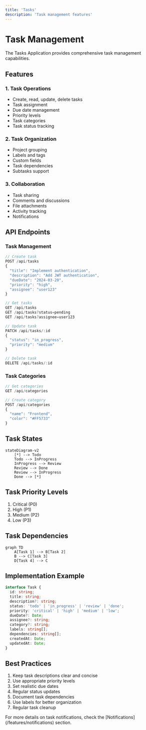 ```yaml
---
title: 'Tasks'
description: 'Task management features'
---
```


# Task Management

The Tasks Application provides comprehensive task management capabilities.

## Features

### 1. Task Operations

- Create, read, update, delete tasks
- Task assignment
- Due date management
- Priority levels
- Task categories
- Task status tracking

### 2. Task Organization

- Project grouping
- Labels and tags
- Custom fields
- Task dependencies
- Subtasks support

### 3. Collaboration

- Task sharing
- Comments and discussions
- File attachments
- Activity tracking
- Notifications

## API Endpoints

### Task Management

```typescript
// Create task
POST /api/tasks
{
  "title": "Implement authentication",
  "description": "Add JWT authentication",
  "dueDate": "2024-03-20",
  "priority": "high",
  "assignee": "user123"
}

// Get tasks
GET /api/tasks
GET /api/tasks?status=pending
GET /api/tasks?assignee=user123

// Update task
PATCH /api/tasks/:id
{
  "status": "in_progress",
  "priority": "medium"
}

// Delete task
DELETE /api/tasks/:id
```

### Task Categories

```typescript
// Get categories
GET /api/categories

// Create category
POST /api/categories
{
  "name": "Frontend",
  "color": "#FF5733"
}
```

## Task States

```mermaid
stateDiagram-v2
    [*] --> Todo
    Todo --> InProgress
    InProgress --> Review
    Review --> Done
    Review --> InProgress
    Done --> [*]
```

## Task Priority Levels

1. Critical (P0)
2. High (P1)
3. Medium (P2)
4. Low (P3)

## Task Dependencies

```mermaid
graph TD
    A[Task 1] --> B[Task 2]
    B --> C[Task 3]
    D[Task 4] --> C
```

## Implementation Example

```typescript
interface Task {
  id: string;
  title: string;
  description?: string;
  status: 'todo' | 'in_progress' | 'review' | 'done';
  priority: 'critical' | 'high' | 'medium' | 'low';
  dueDate?: Date;
  assignee?: string;
  category?: string;
  labels: string[];
  dependencies: string[];
  createdAt: Date;
  updatedAt: Date;
}
```

## Best Practices

1. Keep task descriptions clear and concise
2. Use appropriate priority levels
3. Set realistic due dates
4. Regular status updates
5. Document task dependencies
6. Use labels for better organization
7. Regular task cleanup

<Note>
  For more details on task notifications, check the [Notifications](/features/notifications) section.
</Note> 